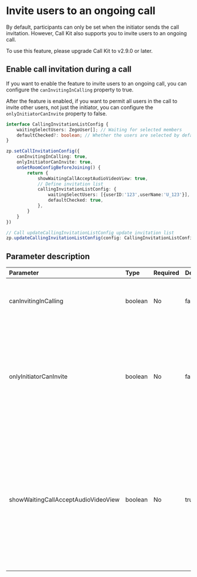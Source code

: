 # Invite users to an ongoing call

By default, participants can only be set when the initiator sends the call invitation. However, Call Kit also supports you to invite users to an ongoing call.

<Note title="Note">
To use this feature, please upgrade Call Kit to v2.9.0 or later.
</Note>

## Enable call invitation during a call

If you want to enable the feature to invite users to an ongoing call, you can configure the `canInvitingInCalling` property to true.

After the feature is enabled, if you want to permit all users in the call to invite other users, not just the initiator, you can configure the `onlyInitiatorCanInvite` property to false.

```typescript {7-8,11}
interface CallingInvitationListConfig {
    waitingSelectUsers: ZegoUser[]; // Waiting for selected members
    defaultChecked?: boolean; // Whether the users are selected by default, the default value is true
}

zp.setCallInvitationConfig({
    canInvitingInCalling: true,
    onlyInitiatorCanInvite: true,
    onSetRoomConfigBeforeJoining() {
        return {
            showWaitingCallAcceptAudioVideoView: true,
            // Define invitation list
            callingInvitationListConfig: {
                waitingSelectUsers: [{userID:'123',userName:'U_123'}],
                defaultChecked: true,
            },
        }
    }
})

// Call updateCallingInvitationListConfig update invitation list
zp.updateCallingInvitationListConfig(config: CallingInvitationListConfig)
```

## Parameter description

| Parameter                 | Type    | Required | Default  | Description               |
| :------------------------ | :-------| :----- | :----- | :----------------- |
| canInvitingInCalling      | boolean | No     | false   | Whether to allow invitations to be sent during a call. |
| onlyInitiatorCanInvite    | boolean | No     | false   | Whether only the call initiator has the permission to invite others to join the call. If it is set to false, all participants in the call can invite others. |
| showWaitingCallAcceptAudioVideoView | boolean | No     | true   | When a user is invited during a call, the Invite User window appears on the inviting party. If you want to hide this view, set it to false. You can cancel the invitation to this user in this view. |